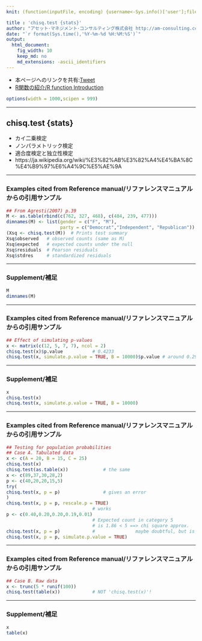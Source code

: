 ```yaml
---
knit: (function(inputFile, encoding) {username<-Sys.info()['user'];fileName<-'defaultPath.csv';pathToFile <-paste0('C:/Users/',username,'/Desktop/pathToCSV/');setwd(pathToFile);buf0<-read.csv(fileName,header = F,skip = 0,stringsAsFactor = F,check.names = F,fileEncoding = 'utf-8');htmlName<-'chisq.test';rmarkdown::render(inputFile,encoding = encoding,output_file = paste0('C:/Users/',username,buf0[2,1],'charts/','am-consulting.co.jp-',htmlName,'.html')) })

title : 'chisq.test {stats}'
author: "アセット･マネジメント･コンサルティング株式会社 http://am-consulting.co.jp"
date: "`r format(Sys.time(),'%Y-%m-%d %H:%M:%S')`"
output: 
  html_document:
    fig_width: 10
    keep_md: no
    md_extensions: -ascii_identifiers
---
```

<link href="http://knowledgevault.saecanet.com/components/rmarkdown-html.css" rel="stylesheet">
<script src="http://knowledgevault.saecanet.com/components/JavascriptCode.js"></script>
<style>.main-container {max-width:1000px;}</style>

- 本ページへのリンクを共有:<a href="https://twitter.com/share" class="twitter-share-button" data-via="AMC2_Japan" data-size="large">Tweet</a> <script>!function(d,s,id){var js,fjs=d.getElementsByTagName(s)[0],p=/^http:/.test(d.location)?'http':'https';if(!d.getElementById(id)){js=d.createElement(s);js.id=id;js.src=p+'://platform.twitter.com/widgets.js';fjs.parentNode.insertBefore(js,fjs);}}(document, 'script', 'twitter-wjs');</script>
- <a href="http://olive.saecanet.com/p/r.html" target="_blank">R関数の紹介/R function Introduction</a>

```r
options(width = 1000,scipen = 999)
```

***
## chisq.test {stats}
- カイ二乗検定
- ノンパラメトリック検定
- 適合度検定と独立性検定
- https://ja.wikipedia.org/wiki/%E3%82%AB%E3%82%A4%E4%BA%8C%E4%B9%97%E6%A4%9C%E5%AE%9A

***
### Examples cited from Reference manual/リファレンスマニュアルからの引用サンプル

```r
## From Agresti(2007) p.39
M <- as.table(rbind(c(762, 327, 468), c(484, 239, 477)))
dimnames(M) <- list(gender = c("F", "M"),
                    party = c("Democrat","Independent", "Republican"))
(Xsq <- chisq.test(M))  # Prints test summary
Xsq$observed   # observed counts (same as M)
Xsq$expected   # expected counts under the null
Xsq$residuals  # Pearson residuals
Xsq$stdres     # standardized residuals
```

***
### Supplement/補足

```r
M
dimnames(M)
```

***
### Examples cited from Reference manual/リファレンスマニュアルからの引用サンプル

```r
## Effect of simulating p-values
x <- matrix(c(12, 5, 7, 7), ncol = 2)
chisq.test(x)$p.value           # 0.4233
chisq.test(x, simulate.p.value = TRUE, B = 10000)$p.value # around 0.29!
```

***
### Supplement/補足

```r
x
chisq.test(x)
chisq.test(x, simulate.p.value = TRUE, B = 10000)
```

***
### Examples cited from Reference manual/リファレンスマニュアルからの引用サンプル

```r
## Testing for population probabilities
## Case A. Tabulated data
x <- c(A = 20, B = 15, C = 25)
chisq.test(x)
chisq.test(as.table(x))             # the same
x <- c(89,37,30,28,2)
p <- c(40,20,20,15,5)
try(
chisq.test(x, p = p)                # gives an error
)
chisq.test(x, p = p, rescale.p = TRUE)
                                # works
p <- c(0.40,0.20,0.20,0.19,0.01)
                                # Expected count in category 5
                                # is 1.86 < 5 ==> chi square approx.
chisq.test(x, p = p)            #               maybe doubtful, but is ok!
chisq.test(x, p = p, simulate.p.value = TRUE)
```

***
### Examples cited from Reference manual/リファレンスマニュアルからの引用サンプル

```r
## Case B. Raw data
x <- trunc(5 * runif(100))
chisq.test(table(x))            # NOT 'chisq.test(x)'!
```

***
### Supplement/補足

```r
x
table(x)
```

<script>MakeNegative();</script>
<script>
  (function(i,s,o,g,r,a,m){i['GoogleAnalyticsObject']=r;i[r]=i[r]||function(){
  (i[r].q=i[r].q||[]).push(arguments)},i[r].l=1*new Date();a=s.createElement(o),
  m=s.getElementsByTagName(o)[0];a.async=1;a.src=g;m.parentNode.insertBefore(a,m)
  })(window,document,'script','https://www.google-analytics.com/analytics.js','ga');

  ga('create', 'UA-3077339-5', 'auto');
  ga('send', 'pageview');

</script>
